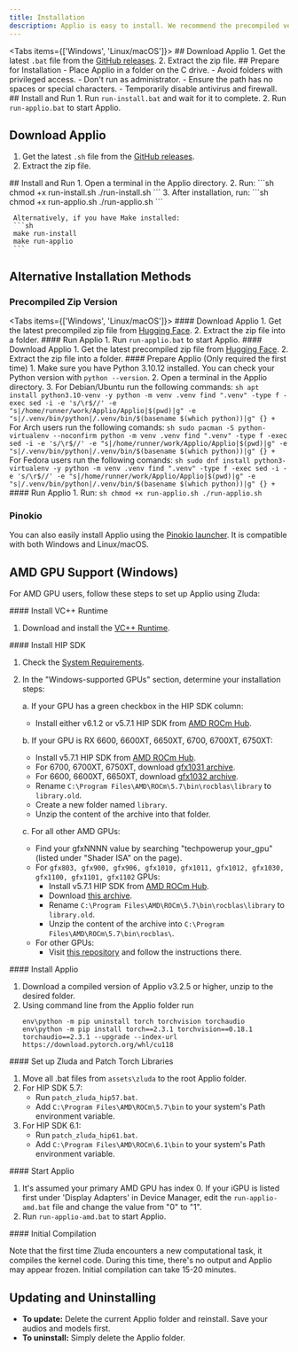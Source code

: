 ```yaml
---
title: Installation
description: Applio is easy to install. We recommend the precompiled version for new users as it's ready to use.
---
```


 
<Tabs items={['Windows', 'Linux/macOS']}>
  <Tab value="Windows">
    <Steps>
    <Step>
    ## Download Applio
    1. Get the latest `.bat` file from the [GitHub releases](https://github.com/IAHispano/Applio/releases).
    2. Extract the zip file.
    </Step>
    <Step>
    ## Prepare for Installation
    - Place Applio in a folder on the C drive.
    - Avoid folders with privileged access.
    - Don't run as administrator.
    - Ensure the path has no spaces or special characters.
    - Temporarily disable antivirus and firewall.
    </Step>
    <Step>
    ## Install and Run
    1. Run `run-install.bat` and wait for it to complete.
    2. Run `run-applio.bat` to start Applio.
    </Step>
    </Steps>
  </Tab>
  <Tab value="Linux/macOS">
  <Steps>
  <Step>
  ## Download Applio
  1. Get the latest `.sh` file from the [GitHub releases](https://github.com/IAHispano/Applio/releases).
  2. Extract the zip file.
  </Step>
  <Step>
  ## Install and Run
  1. Open a terminal in the Applio directory.
  2. Run:
     ```sh
     chmod +x run-install.sh
     ./run-install.sh
     ```
  3. After installation, run:
     ```sh
     chmod +x run-applio.sh
     ./run-applio.sh
     ```

     Alternatively, if you have Make installed:
     ```sh
     make run-install
     make run-applio
     ```
  </Step>
  </Steps>
  </Tab>
</Tabs>

## Alternative Installation Methods

### Precompiled Zip Version

<Tabs items={['Windows', 'Linux/macOS']}>
  <Tab value="Windows">
    <Steps>
      <Step>
      #### Download Applio
      1. Get the latest precompiled zip file from [Hugging Face](https://huggingface.co/IAHispano/Applio/tree/main/Compiled/Windows).
      2. Extract the zip file into a folder.
      </Step>
      <Step>
      #### Run Applio
      1. Run `run-applio.bat` to start Applio.
      </Step>
    </Steps>
  </Tab>
  <Tab value="Linux/macOS">
    <Steps>
      <Step>
      #### Download Applio
      1. Get the latest precompiled zip file from [Hugging Face](https://huggingface.co/IAHispano/Applio/tree/main/Compiled/Linux). 
      2. Extract the zip file into a folder.
      </Step>
      <Step>
      #### Prepare Applio (Only required the first time)
      1. Make sure you have Python 3.10.12 installed. You can check your Python version with `python --version`.
      2. Open a terminal in the Applio directory.
      3. For Debian/Ubuntu run the following commands:
         ```sh
         apt install python3.10-venv -y
         python -m venv .venv
         find ".venv" -type f -exec sed -i -e 's/\r$//' -e "s|/home/runner/work/Applio/Applio|$(pwd)|g" -e "s|/.venv/bin/python|/.venv/bin/$(basename $(which python))|g" {} + 
         ```
         For Arch users run the following comands:
         ```sh
         sudo pacman -S python-virtualenv --noconfirm
         python -m venv .venv
         find ".venv" -type f -exec sed -i -e 's/\r$//' -e "s|/home/runner/work/Applio/Applio|$(pwd)|g" -e "s|/.venv/bin/python|/.venv/bin/$(basename $(which python))|g" {} + 
         ```
         For Fedora users run the following comands:
         ```sh
         sudo dnf install python3-virtualenv -y
         python -m venv .venv
         find ".venv" -type f -exec sed -i -e 's/\r$//' -e "s|/home/runner/work/Applio/Applio|$(pwd)|g" -e "s|/.venv/bin/python|/.venv/bin/$(basename $(which python))|g" {} + 
         ```
      </Step>
      <Step>
      #### Run Applio
      1. Run:
         ```sh
         chmod +x run-applio.sh
         ./run-applio.sh
         ```
      </Step>
    </Steps>
  </Tab>
</Tabs>

### Pinokio 
You can also easily install Applio using the [Pinokio launcher](https://pinokio.computer/item?uri=https://github.com/pinokiofactory/applio). It is compatible with both Windows and Linux/macOS.

## AMD GPU Support (Windows)

For AMD GPU users, follow these steps to set up Applio using Zluda:

<Steps>
<Step>
#### Install VC++ Runtime

1. Download and install the [VC++ Runtime](https://aka.ms/vs/17/release/vc_redist.x64.exe).
</Step>
<Step>
#### Install HIP SDK

1. Check the [System Requirements](https://rocm.docs.amd.com/projects/install-on-windows/en/develop/reference/system-requirements.html).
2. In the "Windows-supported GPUs" section, determine your installation steps:

   a. If your GPU has a green checkbox in the HIP SDK column:

   - Install either v6.1.2 or v5.7.1 HIP SDK from [AMD ROCm Hub](https://www.amd.com/en/developer/resources/rocm-hub/hip-sdk.html).

   b. If your GPU is RX 6600, 6600XT, 6650XT, 6700, 6700XT, 6750XT:

   - Install v5.7.1 HIP SDK from [AMD ROCm Hub](https://www.amd.com/en/developer/resources/rocm-hub/hip-sdk.html).
   - For 6700, 6700XT, 6750XT, download [gfx1031 archive](https://github.com/brknsoul/ROCmLibs/raw/main/Optimised_ROCmLibs_gfx1031.7z).
   - For 6600, 6600XT, 6650XT, download [gfx1032 archive](https://github.com/brknsoul/ROCmLibs/raw/main/Optimised_ROCmLibs_gfx1032.7z).
   - Rename `C:\Program Files\AMD\ROCm\5.7\bin\rocblas\library` to `library.old`.
   - Create a new folder named `library`.
   - Unzip the content of the archive into that folder.

   c. For all other AMD GPUs:

   - Find your gfxNNNN value by searching "techpowerup your_gpu" (listed under "Shader ISA" on the page).
   - For `gfx803, gfx900, gfx906, gfx1010, gfx1011, gfx1012, gfx1030, gfx1100, gfx1101, gfx1102` GPUs:
     - Install v5.7.1 HIP SDK from [AMD ROCm Hub](https://www.amd.com/en/developer/resources/rocm-hub/hip-sdk.html).
     - Download [this archive](https://github.com/brknsoul/ROCmLibs/raw/main/ROCmLibs.7z).
     - Rename `C:\Program Files\AMD\ROCm\5.7\bin\rocblas\library` to `library.old`.
     - Unzip the content of the archive into `C:\Program Files\AMD\ROCm\5.7\bin\rocblas\`.
   - For other GPUs:
     - Visit [this repository](https://github.com/likelovewant/ROCmLibs-for-gfx1103-AMD780M-APU) and follow the instructions there.

</Step>
<Step>
#### Install Applio

1. Download a compiled version of Applio v3.2.5 or higher, unzip to the desired folder.
2. Using command line from the Applio folder run
   ```
   env\python -m pip uninstall torch torchvision torchaudio
   env\python -m pip install torch==2.3.1 torchvision==0.18.1 torchaudio==2.3.1 --upgrade --index-url https://download.pytorch.org/whl/cu118
   ```

</Step>
<Step>
#### Set up Zluda and Patch Torch Libraries

1. Move all .bat files from `assets\zluda` to the root Applio folder.
2. For HIP SDK 5.7:
   - Run `patch_zluda_hip57.bat`.
   - Add `C:\Program Files\AMD\ROCm\5.7\bin` to your system's Path environment variable.
3. For HIP SDK 6.1:
   - Run `patch_zluda_hip61.bat`.
   - Add `C:\Program Files\AMD\ROCm\6.1\bin` to your system's Path environment variable.

</Step>
<Step>
#### Start Applio

1. It's assumed your primary AMD GPU has index 0. If your iGPU is listed first under 'Display Adapters' in Device Manager, edit the `run-applio-amd.bat` file and change the value from "0" to "1".
2. Run `run-applio-amd.bat` to start Applio.

</Step>
<Step>
#### Initial Compilation

Note that the first time Zluda encounters a new computational task, it compiles the kernel code. During this time, there's no output and Applio may appear frozen. Initial compilation can take 15-20 minutes.

</Step>
</Steps>

## Updating and Uninstalling

- **To update:** Delete the current Applio folder and reinstall. Save your audios and models first.
- **To uninstall:** Simply delete the Applio folder.